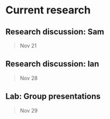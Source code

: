 
# Current research

## Research discussion: Sam

> Nov 21

## Research discussion: Ian

> Nov 28

## Lab: Group presentations

> Nov 29